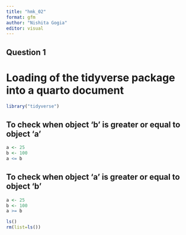 ```yaml
---
title: "hmk_02"
format: gfm
author: "Nishita Gogia"
editor: visual
---
```

## Question 1 
# Loading of the tidyverse package into a quarto document

```r
library("tidyverse")
```

## To check when object 'b' is greater or equal to object 'a'

```r
a <- 25
b <- 100
a <= b
```

## To check when object 'a' is greater or equal to object 'b'

```r
a <- 25
b <- 100
a >= b
```

```r
ls()
rm(list=ls())
```


